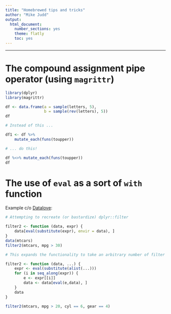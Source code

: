 ```yaml
---
title: "Homebrewed tips and tricks"
author: "Mike Judd"
output:
  html_document:
    number_sections: yes
    theme: flatly
    toc: yes
---
```

<hr>

# The **compound assignment** pipe operator (using `magrittr`)

```r
library(dplyr)
library(magrittr)
```


```r

df <- data.frame(a = sample(letters, 5),
                 b = sample(rev(letters), 5))
df

# Instead of this ...

df1 <- df %>%
    mutate_each(funs(toupper))

# ... do this!

df %<>% mutate_each(funs(toupper))
df
```

# The use of `eval` as a sort of `with` function

Example c/o [Datalove](http://datalove.org/r/dplyr/2015/01/26/dplyr-100-lines-02-filter/):

```r
# Attempting to recreate (or bastardize) dplyr::filter

filter2 <- function (data, expr) {
    data[eval(substitute(expr), envir = data), ]
}
data(mtcars)
filter2(mtcars, mpg > 30)

```

```r
# This expands the functionality to take an arbitrary number of filter arguments

filter2 <- function (data, ...) {
    expr <- eval(substitute(alist(...)))
    for (i in seq_along(expr)) {
        e <- expr[[i]]
        data <- data[eval(e,data), ]
    }
    data
}

filter2(mtcars, mpg > 20, cyl == 6, gear == 4)

```




